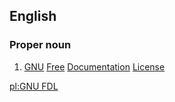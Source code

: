 ==English==
{{wikipedia}}

===Proper noun===
{{en-proper noun}}

# [[GNU]] [[free|Free]] [[documentation|Documentation]] [[license|License]]

[[pl:GNU FDL]]